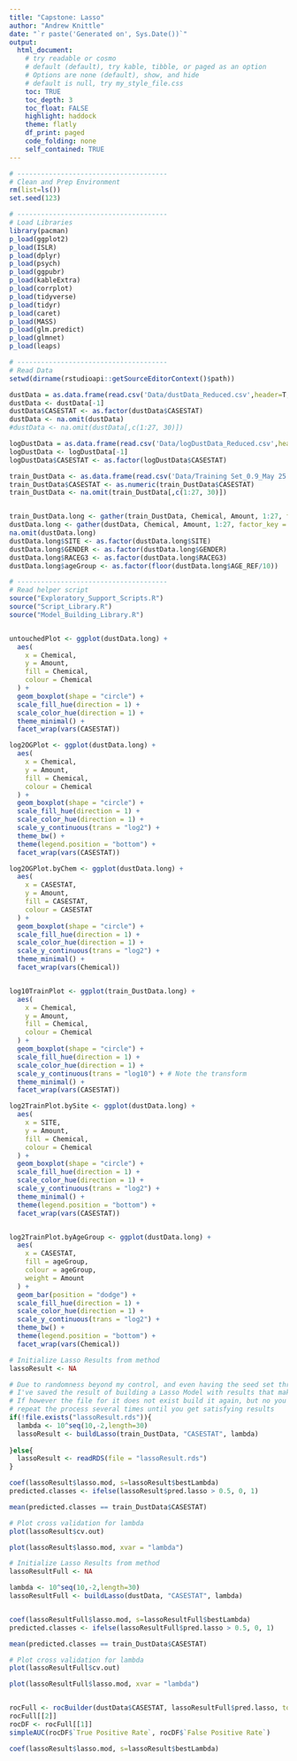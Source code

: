 ```yaml
---
title: "Capstone: Lasso"
author: "Andrew Knittle"
date: "`r paste('Generated on', Sys.Date())`" 
output: 
  html_document: 
    # try readable or cosmo
    # default (default), try kable, tibble, or paged as an option
    # Options are none (default), show, and hide
    # default is null, try my_style_file.css
    toc: TRUE
    toc_depth: 3
    toc_float: FALSE
    highlight: haddock
    theme: flatly
    df_print: paged
    code_folding: none
    self_contained: TRUE
---
```


```r
# --------------------------------------
# Clean and Prep Environment
rm(list=ls())
set.seed(123)

# --------------------------------------
# Load Libraries
library(pacman)
p_load(ggplot2)
p_load(ISLR)
p_load(dplyr)
p_load(psych)
p_load(ggpubr)
p_load(kableExtra)
p_load(corrplot)
p_load(tidyverse)
p_load(tidyr)
p_load(caret)
p_load(MASS)
p_load(glm.predict)
p_load(glmnet)
p_load(leaps)

# --------------------------------------
# Read Data
setwd(dirname(rstudioapi::getSourceEditorContext()$path))

dustData = as.data.frame(read.csv('Data/dustData_Reduced.csv',header=T,sep=',')) # OG dataset
dustData <- dustData[-1]
dustData$CASESTAT <- as.factor(dustData$CASESTAT)
dustData <- na.omit(dustData)
#dustData <- na.omit(dustData[,c(1:27, 30)])

logDustData = as.data.frame(read.csv('Data/logDustData_Reduced.csv',header=T,sep=','))
logDustData <- logDustData[-1]
logDustData$CASESTAT <- as.factor(logDustData$CASESTAT)

train_DustData <- as.data.frame(read.csv('Data/Training Set_0.9_May 25 2021.csv',header=T,sep=','))[-1]
train_DustData$CASESTAT <- as.numeric(train_DustData$CASESTAT)
train_DustData <- na.omit(train_DustData[,c(1:27, 30)])


train_DustData.long <- gather(train_DustData, Chemical, Amount, 1:27, factor_key = TRUE)
dustData.long <- gather(dustData, Chemical, Amount, 1:27, factor_key = TRUE)
na.omit(dustData.long)
dustData.long$SITE <- as.factor(dustData.long$SITE)
dustData.long$GENDER <- as.factor(dustData.long$GENDER)
dustData.long$RACEG3 <- as.factor(dustData.long$RACEG3)
dustData.long$ageGroup <- as.factor(floor(dustData.long$AGE_REF/10))

# --------------------------------------
# Read helper script
source("Exploratory_Support_Scripts.R")
source("Script_Library.R")
source("Model_Building_Library.R")



```

```r


untouchedPlot <- ggplot(dustData.long) +
  aes(
    x = Chemical,
    y = Amount,
    fill = Chemical,
    colour = Chemical
  ) +
  geom_boxplot(shape = "circle") +
  scale_fill_hue(direction = 1) +
  scale_color_hue(direction = 1) +
  theme_minimal() +
  facet_wrap(vars(CASESTAT))

log2OGPlot <- ggplot(dustData.long) +
  aes(
    x = Chemical,
    y = Amount,
    fill = Chemical,
    colour = Chemical
  ) +
  geom_boxplot(shape = "circle") +
  scale_fill_hue(direction = 1) +
  scale_color_hue(direction = 1) +
  scale_y_continuous(trans = "log2") +
  theme_bw() +
  theme(legend.position = "bottom") +
  facet_wrap(vars(CASESTAT))

log2OGPlot.byChem <- ggplot(dustData.long) +
  aes(
    x = CASESTAT,
    y = Amount,
    fill = CASESTAT,
    colour = CASESTAT
  ) +
  geom_boxplot(shape = "circle") +
  scale_fill_hue(direction = 1) +
  scale_color_hue(direction = 1) +
  scale_y_continuous(trans = "log2") +
  theme_minimal() +
  facet_wrap(vars(Chemical))


log10TrainPlot <- ggplot(train_DustData.long) +
  aes(
    x = Chemical,
    y = Amount,
    fill = Chemical,
    colour = Chemical
  ) +
  geom_boxplot(shape = "circle") +
  scale_fill_hue(direction = 1) +
  scale_color_hue(direction = 1) +
  scale_y_continuous(trans = "log10") + # Note the transform
  theme_minimal() +
  facet_wrap(vars(CASESTAT))

log2TrainPlot.bySite <- ggplot(dustData.long) +
  aes(
    x = SITE,
    y = Amount,
    fill = Chemical,
    colour = Chemical
  ) +
  geom_boxplot(shape = "circle") +
  scale_fill_hue(direction = 1) +
  scale_color_hue(direction = 1) +
  scale_y_continuous(trans = "log2") +
  theme_minimal() +
  theme(legend.position = "bottom") +
  facet_wrap(vars(CASESTAT))


log2TrainPlot.byAgeGroup <- ggplot(dustData.long) +
  aes(
    x = CASESTAT,
    fill = ageGroup,
    colour = ageGroup,
    weight = Amount
  ) +
  geom_bar(position = "dodge") +
  scale_fill_hue(direction = 1) +
  scale_color_hue(direction = 1) +
  scale_y_continuous(trans = "log2") +
  theme_bw() +
  theme(legend.position = "bottom") +
  facet_wrap(vars(Chemical))

```


```r

# Initialize Lasso Results from method
lassoResult <- NA

# Due to randomness beyond my control, and even having the seed set throughout
# I've saved the result of building a Lasso Model with results that make sense.
# If however the file for it does not exist build it again, but no you may need
# repeat the process several times until you get satisfying results
if(!file.exists("lassoResult.rds")){
  lambda <- 10^seq(10,-2,length=30)
  lassoResult <- buildLasso(train_DustData, "CASESTAT", lambda)
  
}else{
  lassoResult <- readRDS(file = "lassoResult.rds")
}

coef(lassoResult$lasso.mod, s=lassoResult$bestLambda)
predicted.classes <- ifelse(lassoResult$pred.lasso > 0.5, 0, 1)

mean(predicted.classes == train_DustData$CASESTAT)

# Plot cross validation for lambda
plot(lassoResult$cv.out)

plot(lassoResult$lasso.mod, xvar = "lambda")

```


```r

# Initialize Lasso Results from method
lassoResultFull <- NA

lambda <- 10^seq(10,-2,length=30)
lassoResultFull <- buildLasso(dustData, "CASESTAT", lambda)


coef(lassoResultFull$lasso.mod, s=lassoResultFull$bestLambda)
predicted.classes <- ifelse(lassoResultFull$pred.lasso > 0.5, 0, 1)

mean(predicted.classes == train_DustData$CASESTAT)

# Plot cross validation for lambda
plot(lassoResultFull$cv.out)

plot(lassoResultFull$lasso.mod, xvar = "lambda")


rocFull <- rocBuilder(dustData$CASESTAT, lassoResultFull$pred.lasso, toleranceVec = seq(0,1,0.001))
rocFull[[2]]
rocDF <- rocFull[[1]]
simpleAUC(rocDF$`True Positive Rate`, rocDF$`False Positive Rate`)

```


```r


coef(lassoResult$lasso.mod, s=lassoResult$bestLambda)

```













